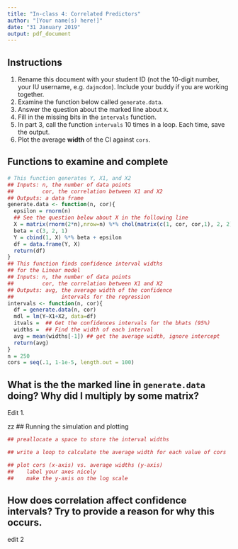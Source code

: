 ```yaml
---
title: "In-class 4: Correlated Predictors"
author: "[Your name(s) here!]"
date: "31 January 2019"
output: pdf_document
---
```


## Instructions

1. Rename this document with your student ID (not the 10-digit number, your IU username, e.g. `dajmcdon`). Include your buddy if you are working together.
2. Examine the function below called `generate.data`.
3. Answer the question about the marked line about `X`.
4. Fill in the missing bits in the `intervals` function.
5. In part 3, call the function `intervals` 10 times in a loop. Each time, save the output.
6. Plot the average __width__ of the CI against `cors`.


## Functions to examine and complete

```r
# This function generates Y, X1, and X2
## Inputs: n, the number of data points
##         cor, the correlation between X1 and X2
## Outputs: a data frame
generate.data <- function(n, cor){
  epsilon = rnorm(n)
  ## See the question below about X in the following line
  X = matrix(rnorm(2*n),nrow=n) %*% chol(matrix(c(1, cor, cor,1), 2, 2))
  beta = c(3, 2, 1)
  Y = cbind(1, X) %*% beta + epsilon
  df = data.frame(Y, X)
  return(df)
}
## This function finds confidence interval widths 
## for the Linear model
## Inputs: n, the number of data points
##         cor, the correlation between X1 and X2
## Outputs: avg, the average width of the confidence 
##               intervals for the regression
intervals <- function(n, cor){
  df = generate.data(n, cor)
  mdl = lm(Y~X1+X2, data=df)
  itvals =  ## Get the confidences intervals for the bhats (95%)
  widths =  ## Find the width of each interval
  avg = mean(widths[-1]) ## get the average width, ignore intercept
  return(avg)
}
n = 250
cors = seq(.1, 1-1e-5, length.out = 100)
```

## What is the the marked line in `generate.data` doing? Why did I multiply by some matrix?
Edit 1.

zz
## Running the simulation and plotting

```r
## preallocate a space to store the interval widths

## write a loop to calculate the average width for each value of cors

## plot cors (x-axis) vs. average widths (y-axis)
##    label your axes nicely
##    make the y-axis on the log scale
```

## How does correlation affect confidence intervals? Try to provide a reason for why this occurs.

edit 2